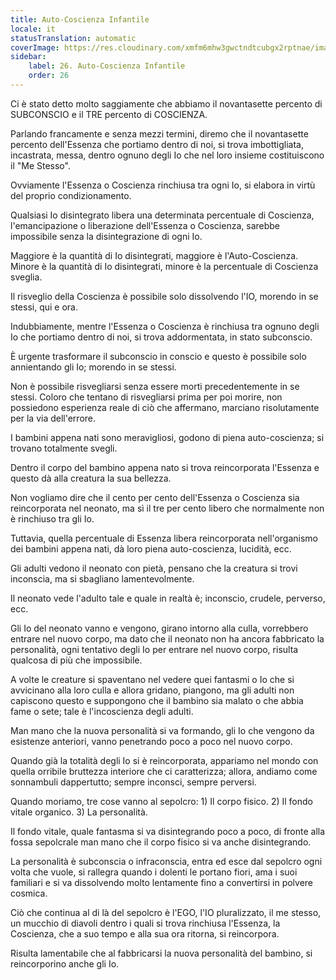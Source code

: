 ```yaml
---
title: Auto-Coscienza Infantile
locale: it
statusTranslation: automatic
coverImage: https://res.cloudinary.com/xmfm6mhw3gwctndtcubgx2rptnae/image/upload/v1740468922/small_cover_tratado_de_psicologia_revolucionaria_a4c0dca4e0.webp
sidebar:
    label: 26. Auto-Coscienza Infantile
    order: 26
---
```

Ci è stato detto molto saggiamente che abbiamo il novantasette percento di SUBCONSCIO e il TRE percento di COSCIENZA.

Parlando francamente e senza mezzi termini, diremo che il novantasette percento dell'Essenza che portiamo dentro di noi, si trova imbottigliata, incastrata, messa, dentro ognuno degli Io che nel loro insieme costituiscono il "Me Stesso".

Ovviamente l'Essenza o Coscienza rinchiusa tra ogni Io, si elabora in virtù del proprio condizionamento.

Qualsiasi Io disintegrato libera una determinata percentuale di Coscienza, l'emancipazione o liberazione dell'Essenza o Coscienza, sarebbe impossibile senza la disintegrazione di ogni Io.

Maggiore è la quantità di Io disintegrati, maggiore è l'Auto-Coscienza. Minore è la quantità di Io disintegrati, minore è la percentuale di Coscienza sveglia.

Il risveglio della Coscienza è possibile solo dissolvendo l'IO, morendo in se stessi, qui e ora.

Indubbiamente, mentre l'Essenza o Coscienza è rinchiusa tra ognuno degli Io che portiamo dentro di noi, si trova addormentata, in stato subconscio.

È urgente trasformare il subconscio in conscio e questo è possibile solo annientando gli Io; morendo in se stessi.

Non è possibile risvegliarsi senza essere morti precedentemente in se stessi. Coloro che tentano di risvegliarsi prima per poi morire, non possiedono esperienza reale di ciò che affermano, marciano risolutamente per la via dell'errore.

I bambini appena nati sono meravigliosi, godono di piena auto-coscienza; si trovano totalmente svegli.

Dentro il corpo del bambino appena nato si trova reincorporata l'Essenza e questo dà alla creatura la sua bellezza.

Non vogliamo dire che il cento per cento dell'Essenza o Coscienza sia reincorporata nel neonato, ma sì il tre per cento libero che normalmente non è rinchiuso tra gli Io.

Tuttavia, quella percentuale di Essenza libera reincorporata nell'organismo dei bambini appena nati, dà loro piena auto-coscienza, lucidità, ecc.

Gli adulti vedono il neonato con pietà, pensano che la creatura si trovi inconscia, ma si sbagliano lamentevolmente.

Il neonato vede l'adulto tale e quale in realtà è; inconscio, crudele, perverso, ecc.

Gli Io del neonato vanno e vengono, girano intorno alla culla, vorrebbero entrare nel nuovo corpo, ma dato che il neonato non ha ancora fabbricato la personalità, ogni tentativo degli Io per entrare nel nuovo corpo, risulta qualcosa di più che impossibile.

A volte le creature si spaventano nel vedere quei fantasmi o Io che si avvicinano alla loro culla e allora gridano, piangono, ma gli adulti non capiscono questo e suppongono che il bambino sia malato o che abbia fame o sete; tale è l'incoscienza degli adulti.

Man mano che la nuova personalità si va formando, gli Io che vengono da esistenze anteriori, vanno penetrando poco a poco nel nuovo corpo.

Quando già la totalità degli Io si è reincorporata, appariamo nel mondo con quella orribile bruttezza interiore che ci caratterizza; allora, andiamo come sonnambuli dappertutto; sempre inconsci, sempre perversi.

Quando moriamo, tre cose vanno al sepolcro: 1) Il corpo fisico. 2) Il fondo vitale organico. 3) La personalità.

Il fondo vitale, quale fantasma si va disintegrando poco a poco, di fronte alla fossa sepolcrale man mano che il corpo fisico si va anche disintegrando.

La personalità è subconscia o infraconscia, entra ed esce dal sepolcro ogni volta che vuole, si rallegra quando i dolenti le portano fiori, ama i suoi familiari e si va dissolvendo molto lentamente fino a convertirsi in polvere cosmica.

Ciò che continua al di là del sepolcro è l'EGO, l'IO pluralizzato, il me stesso, un mucchio di diavoli dentro i quali si trova rinchiusa l'Essenza, la Coscienza, che a suo tempo e alla sua ora ritorna, si reincorpora.

Risulta lamentabile che al fabbricarsi la nuova personalità del bambino, si reincorporino anche gli Io.

